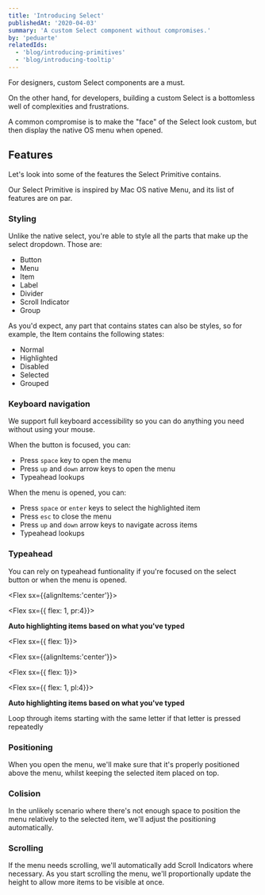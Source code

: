 ```yaml
---
title: 'Introducing Select'
publishedAt: '2020-04-03'
summary: 'A custom Select component without compromises.'
by: 'peduarte'
relatedIds:
  - 'blog/introducing-primitives'
  - 'blog/introducing-tooltip'
---
```



For designers, custom Select components are a must.

On the other hand, for developers, building a custom Select is a bottomless well of complexities and frustrations.

A common compromise is to make the "face" of the Select look custom, but then display the native OS menu when opened.

## Features

Let's look into some of the features the Select Primitive contains.

Our Select Primitive is inspired by Mac OS native Menu, and its list of features are on par.

### Styling

Unlike the native select, you're able to style all the parts that make up the select dropdown. Those are:

- Button
- Menu
- Item
- Label
- Divider
- Scroll Indicator
- Group

As you'd expect, any part that contains states can also be styles, so for example, the Item contains the following states:

- Normal
- Highlighted
- Disabled
- Selected
- Grouped

<ProductImage src={parts} />

### Keyboard navigation

We support full keyboard accessibility so you can do anything you need without using your mouse.

When the button is focused, you can:

- Press `space` key to open the menu
- Press `up` and `down` arrow keys to open the menu
- Typeahead lookups

When the menu is opened, you can:

- Press `space` or `enter` keys to select the highlighted item
- Press `esc` to close the menu
- Press `up` and `down` arrow keys to navigate across items
- Typeahead lookups

### Typeahead

You can rely on typeahead funtionality if you're focused on the select button or when the menu is opened.

<Flex sx={{alignItems:'center'}}>

<Flex sx={{ flex: 1, pr:4}}>

**Auto highlighting items based on what you've typed**

</Flex>

<Flex sx={{ flex: 1}}>

<ProductVideo small src={typeahead} />

</Flex>

</Flex>

<Flex sx={{alignItems:'center'}}>

<Flex sx={{ flex: 1}}>

<ProductVideo small src={typeaheadOpen} />

</Flex>

<Flex sx={{ flex: 1, pl:4}}>

**Auto highlighting items based on what you've typed**

</Flex>

</Flex>

Loop through items starting with the same letter if that letter is pressed repeatedly

### Positioning

When you open the menu, we'll make sure that it's properly positioned above the menu, whilst keeping the selected item placed on top.

### Colision

In the unlikely scenario where there's not enough space to position the menu relatively to the selected item, we'll adjust the positioning automatically.

### Scrolling

If the menu needs scrolling, we'll automatically add Scroll Indicators where necessary. As you start scrolling the menu, we'll proportionally update the height to allow more items to be visible at once.
